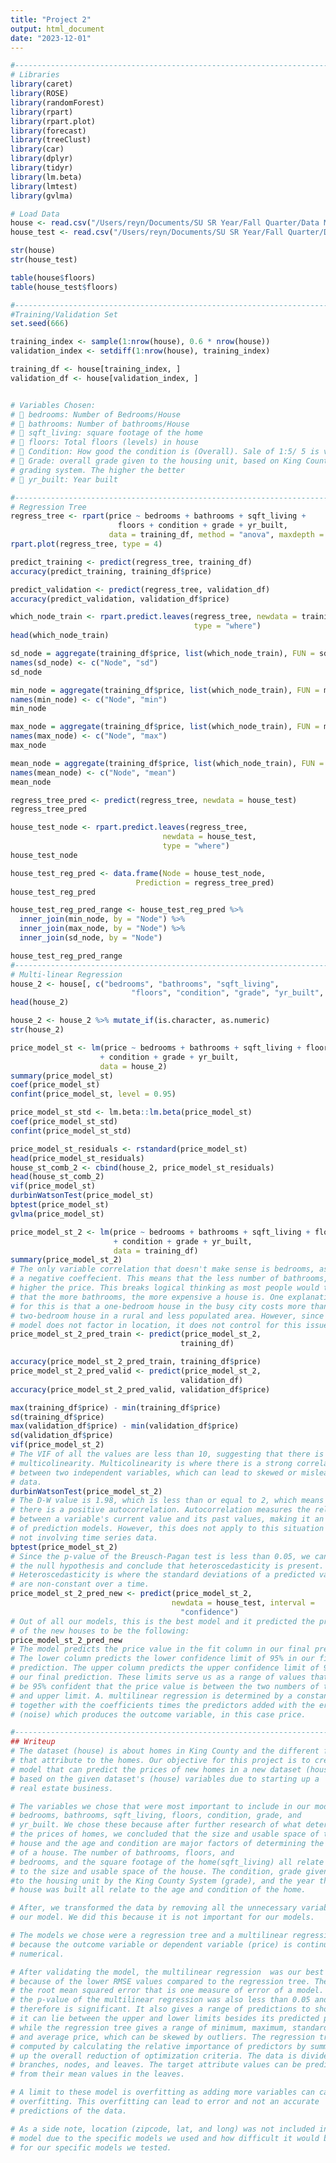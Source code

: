 ```yaml
---
title: "Project 2"
output: html_document
date: "2023-12-01"
---
```


```r
#------------------------------------------------------------------------------
# Libraries
library(caret)
library(ROSE)
library(randomForest)
library(rpart)
library(rpart.plot)
library(forecast)
library(treeClust)
library(car)
library(dplyr)
library(tidyr)
library(lm.beta)
library(lmtest)
library(gvlma)

# Load Data
house <- read.csv("/Users/reyn/Documents/SU SR Year/Fall Quarter/Data Mining/Projects/house_27.csv", header = TRUE)
house_test <- read.csv("/Users/reyn/Documents/SU SR Year/Fall Quarter/Data Mining/Projects/house_test_27.csv", header = TRUE)

str(house)
str(house_test)

table(house$floors)
table(house_test$floors)

#------------------------------------------------------------------------------
#Training/Validation Set
set.seed(666)

training_index <- sample(1:nrow(house), 0.6 * nrow(house))
validation_index <- setdiff(1:nrow(house), training_index)

training_df <- house[training_index, ]
validation_df <- house[validation_index, ]


# Variables Chosen:
#  bedrooms: Number of Bedrooms/House
#  bathrooms: Number of bathrooms/House
#  sqft_living: square footage of the home
#  floors: Total floors (levels) in house
#  Condition: How good the condition is (Overall). Sale of 1:5/ 5 is very good.
#  Grade: overall grade given to the housing unit, based on King County 
# grading system. The higher the better
#  yr_built: Year built

#------------------------------------------------------------------------------
# Regression Tree
regress_tree <- rpart(price ~ bedrooms + bathrooms + sqft_living + 
                        floors + condition + grade + yr_built,
                      data = training_df, method = "anova", maxdepth = 20)
rpart.plot(regress_tree, type = 4)

predict_training <- predict(regress_tree, training_df)
accuracy(predict_training, training_df$price)

predict_validation <- predict(regress_tree, validation_df)
accuracy(predict_validation, validation_df$price)

which_node_train <- rpart.predict.leaves(regress_tree, newdata = training_df,
                                         type = "where")
head(which_node_train)

sd_node = aggregate(training_df$price, list(which_node_train), FUN = sd)
names(sd_node) <- c("Node", "sd")
sd_node

min_node = aggregate(training_df$price, list(which_node_train), FUN = min)
names(min_node) <- c("Node", "min")
min_node

max_node = aggregate(training_df$price, list(which_node_train), FUN = max)
names(max_node) <- c("Node", "max")
max_node

mean_node = aggregate(training_df$price, list(which_node_train), FUN = mean)
names(mean_node) <- c("Node", "mean")
mean_node

regress_tree_pred <- predict(regress_tree, newdata = house_test)
regress_tree_pred

house_test_node <- rpart.predict.leaves(regress_tree, 
                                  newdata = house_test,
                                  type = "where")
house_test_node

house_test_reg_pred <- data.frame(Node = house_test_node,
                            Prediction = regress_tree_pred)
house_test_reg_pred

house_test_reg_pred_range <- house_test_reg_pred %>%
  inner_join(min_node, by = "Node") %>%
  inner_join(max_node, by = "Node") %>%
  inner_join(sd_node, by = "Node")

house_test_reg_pred_range
#------------------------------------------------------------------------------
# Multi-linear Regression
house_2 <- house[, c("bedrooms", "bathrooms", "sqft_living",
                           "floors", "condition", "grade", "yr_built", "price")]
head(house_2)

house_2 <- house_2 %>% mutate_if(is.character, as.numeric)
str(house_2)

price_model_st <- lm(price ~ bedrooms + bathrooms + sqft_living + floors
                    + condition + grade + yr_built,
                    data = house_2)
summary(price_model_st)
coef(price_model_st)
confint(price_model_st, level = 0.95)

price_model_st_std <- lm.beta::lm.beta(price_model_st)
coef(price_model_st_std)
confint(price_model_st_std)

price_model_st_residuals <- rstandard(price_model_st)
head(price_model_st_residuals)
house_st_comb_2 <- cbind(house_2, price_model_st_residuals)
head(house_st_comb_2)
vif(price_model_st)
durbinWatsonTest(price_model_st)
bptest(price_model_st)
gvlma(price_model_st)

price_model_st_2 <- lm(price ~ bedrooms + bathrooms + sqft_living + floors
                       + condition + grade + yr_built,
                       data = training_df)
summary(price_model_st_2)
# The only variable correlation that doesn't make sense is bedrooms, as it has
# a negative coeffecient. This means that the less number of bathrooms, the 
# higher the price. This breaks logical thinking as most people would think 
# that the more bathrooms, the more expensive a house is. One explanation
# for this is that a one-bedroom house in the busy city costs more than a 
# two-bedroom house in a rural and less populated area. However, since our
# model does not factor in location, it does not control for this issue. 
price_model_st_2_pred_train <- predict(price_model_st_2,
                                      training_df)

accuracy(price_model_st_2_pred_train, training_df$price)
price_model_st_2_pred_valid <- predict(price_model_st_2,
                                      validation_df)
accuracy(price_model_st_2_pred_valid, validation_df$price)

max(training_df$price) - min(training_df$price)
sd(training_df$price)
max(validation_df$price) - min(validation_df$price)
sd(validation_df$price)
vif(price_model_st_2)
# The VIF of all the values are less than 10, suggesting that there is no 
# multicolinearity. Multicolinearity is where there is a strong correlation
# between two independent variables, which can lead to skewed or misleading 
# data. 
durbinWatsonTest(price_model_st_2)
# The D-W value is 1.98, which is less than or equal to 2, which means that
# there is a positive autocorrelation. Autocorrelation measures the relationship
# between a variable's current value and its past values, making it an indicator
# of prediction models. However, this does not apply to this situation due to 
# not involving time series data. 
bptest(price_model_st_2)
# Since the p-value of the Breusch-Pagan test is less than 0.05, we can reject
# the null hypothesis and conclude that heteroscedasticity is present. 
# Heteroscedasticity is where the standard deviations of a predicted variable
# are non-constant over a time. 
price_model_st_2_pred_new <- predict(price_model_st_2,
                                    newdata = house_test, interval = 
                                      "confidence")
# Out of all our models, this is the best model and it predicted the price 
# of the new houses to be the following:
price_model_st_2_pred_new
# The model predicts the price value in the fit column in our final prediction.
# The lower column predicts the lower confidence limit of 95% in our final 
# prediction. The upper column predicts the upper confidence limit of 95% in 
# our final prediction. These limits serve us as a range of values that we can
# be 95% confident that the price value is between the two numbers of the lower
# and upper limit. A. multilinear regression is determined by a constant added
# together with the coefficients times the predictors added with the error
# (noise) which produces the outcome variable, in this case price. 

#------------------------------------------------------------------------------
## Writeup
# The dataset (house) is about homes in King County and the different factors 
# that attribute to the homes. Our objective for this project is to create a 
# model that can predict the prices of new homes in a new dataset (house_test) 
# based on the given dataset's (house) variables due to starting up a 
# real estate business. 

# The variables we chose that were most important to include in our model was: 
# bedrooms, bathrooms, sqft_living, floors, condition, grade, and 
# yr_built. We chose these because after further research of what determines 
# the prices of homes, we concluded that the size and usable space of the 
# house and the age and condition are major factors of determining the price 
# of a house. The number of bathrooms, floors, and 
# bedrooms, and the square footage of the home(sqft_living) all relate 
# to the size and usable space of the house. The condition, grade given 
#to the housing unit by the King County System (grade), and the year the 
# house was built all relate to the age and condition of the home.

# After, we transformed the data by removing all the unnecessary variables in
# our model. We did this because it is not important for our models. 

# The models we chose were a regression tree and a multilinear regression 
# because the outcome variable or dependent variable (price) is continuous and 
# numerical. 

# After validating the model, the multilinear regression  was our best 
# because of the lower RMSE values compared to the regression tree. The RMSE is
# the root mean squared error that is one measure of error of a model. Also,
# the p-value of the multilinear regression was also less than 0.05 and 
# therefore is significant. It also gives a range of predictions to show where
# it can lie between the upper and lower limits besides its predicted point, 
# while the regression tree gives a range of minimum, maximum, standard deviation,
# and average price, which can be skewed by outliers. The regression tree is
# computed by calculating the relative importance of predictors by summing
# up the overall reduction of optimization criteria. The data is divided into 
# branches, nodes, and leaves. The target attribute values can be predicted 
# from their mean values in the leaves. 

# A limit to these model is overfitting as adding more variables can cause 
# overfitting. This overfitting can lead to error and not an accurate 
# predictions of the data. 

# As a side note, location (zipcode, lat, and long) was not included in our 
# model due to the specific models we used and how difficult it would be to use
# for our specific models we tested. 

```

